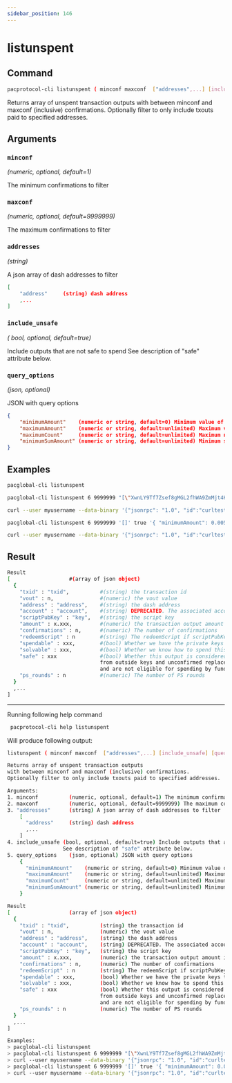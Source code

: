 ```yaml
---
sidebar_position: 146
---
```


# listunspent
## Command

```bash
pacprotocol-cli listunspent ( minconf maxconf  ["addresses",...] [include_unsafe] [query_options])
```

Returns array of unspent transaction outputs
with between minconf and maxconf (inclusive) confirmations.
Optionally filter to only include txouts paid to specified addresses.



## Arguments

### `minconf` 
*(numeric, optional, default=1)*

The minimum confirmations to filter


### `maxconf` 
*(numeric, optional, default=9999999)*

The maximum confirmations to filter


### `addresses` 
*(string)*

A json array of dash addresses to filter
    


```json
[
    "address"     (string) dash address
    ,...
]
```



### `include_unsafe` 
*( bool, optional, default=true)*

Include outputs that are not safe to spend
                  See description of "safe" attribute below.


### `query_options` 
*(json, optional)*

JSON with query options
    

```json
{
    "minimumAmount"    (numeric or string, default=0) Minimum value of each UTXO in PAC
    "maximumAmount"    (numeric or string, default=unlimited) Maximum value of each UTXO in PAC
    "maximumCount"     (numeric or string, default=unlimited) Maximum number of UTXOs
    "minimumSumAmount" (numeric or string, default=unlimited) Minimum sum value of all UTXOs in PAC
}
```




## Examples
```bash
pacglobal-cli listunspent 
```

```bash
pacglobal-cli listunspent 6 9999999 "[\"XwnLY9Tf7Zsef8gMGL2fhWA9ZmMjt4KPwg\",\"XuQQkwA4FYkq2XERzMY2CiAZhJTEDAbtcg\"]"
```

```bash
curl --user myusername --data-binary '{"jsonrpc": "1.0", "id":"curltest", "method": "listunspent", "params": [6, 9999999 "[\"XwnLY9Tf7Zsef8gMGL2fhWA9ZmMjt4KPwg\",\"XuQQkwA4FYkq2XERzMY2CiAZhJTEDAbtcg\"]"] }' -H 'content-type: text/plain;' http://127.0.0.1:1111/
```

```bash
pacglobal-cli listunspent 6 9999999 '[]' true '{ "minimumAmount": 0.005 }'
```

```bash
curl --user myusername --data-binary '{"jsonrpc": "1.0", "id":"curltest", "method": "listunspent", "params": [6, 9999999, [] , true, { "minimumAmount": 0.005 } ] }' -H 'content-type: text/plain;' http://127.0.0.1:1111/
```
## Result
```bash
Result
[                   #(array of json object)
  {
    "txid" : "txid",          #(string) the transaction id 
    "vout" : n,               #(numeric) the vout value
    "address" : "address",    #(string) the dash address
    "account" : "account",    #(string) DEPRECATED. The associated account, or "" for the default account
    "scriptPubKey" : "key",   #(string) the script key
    "amount" : x.xxx,         #(numeric) the transaction output amount in PAC
    "confirmations" : n,      #(numeric) The number of confirmations
    "redeemScript" : n        #(string) The redeemScript if scriptPubKey is P2SH
    "spendable" : xxx,        #(bool) Whether we have the private keys to spend this output
    "solvable" : xxx,         #(bool) Whether we know how to spend this output, ignoring the lack of keys
    "safe" : xxx              #(bool) Whether this output is considered safe to spend. Unconfirmed transactions
                              from outside keys and unconfirmed replacement transactions are considered unsafe
                              and are not eligible for spending by fundrawtransaction and sendtoaddress.
    "ps_rounds" : n           #(numeric) The number of PS rounds
  }
  ,...
]
```


___

Running following help command
```bash
 pacprotocol-cli help listunspent
```
Will produce following output:


```bash
listunspent ( minconf maxconf  ["addresses",...] [include_unsafe] [query_options])

Returns array of unspent transaction outputs
with between minconf and maxconf (inclusive) confirmations.
Optionally filter to only include txouts paid to specified addresses.

Arguments:
1. minconf          (numeric, optional, default=1) The minimum confirmations to filter
2. maxconf          (numeric, optional, default=9999999) The maximum confirmations to filter
3. "addresses"      (string) A json array of dash addresses to filter
    [
      "address"     (string) dash address
      ,...
    ]
4. include_unsafe (bool, optional, default=true) Include outputs that are not safe to spend
                  See description of "safe" attribute below.
5. query_options    (json, optional) JSON with query options
    {
      "minimumAmount"    (numeric or string, default=0) Minimum value of each UTXO in PAC
      "maximumAmount"    (numeric or string, default=unlimited) Maximum value of each UTXO in PAC
      "maximumCount"     (numeric or string, default=unlimited) Maximum number of UTXOs
      "minimumSumAmount" (numeric or string, default=unlimited) Minimum sum value of all UTXOs in PAC
    }

Result
[                   (array of json object)
  {
    "txid" : "txid",          (string) the transaction id 
    "vout" : n,               (numeric) the vout value
    "address" : "address",    (string) the dash address
    "account" : "account",    (string) DEPRECATED. The associated account, or "" for the default account
    "scriptPubKey" : "key",   (string) the script key
    "amount" : x.xxx,         (numeric) the transaction output amount in PAC
    "confirmations" : n,      (numeric) The number of confirmations
    "redeemScript" : n        (string) The redeemScript if scriptPubKey is P2SH
    "spendable" : xxx,        (bool) Whether we have the private keys to spend this output
    "solvable" : xxx,         (bool) Whether we know how to spend this output, ignoring the lack of keys
    "safe" : xxx              (bool) Whether this output is considered safe to spend. Unconfirmed transactions
                              from outside keys and unconfirmed replacement transactions are considered unsafe
                              and are not eligible for spending by fundrawtransaction and sendtoaddress.
    "ps_rounds" : n           (numeric) The number of PS rounds
  }
  ,...
]

Examples:
> pacglobal-cli listunspent 
> pacglobal-cli listunspent 6 9999999 "[\"XwnLY9Tf7Zsef8gMGL2fhWA9ZmMjt4KPwg\",\"XuQQkwA4FYkq2XERzMY2CiAZhJTEDAbtcg\"]"
> curl --user myusername --data-binary '{"jsonrpc": "1.0", "id":"curltest", "method": "listunspent", "params": [6, 9999999 "[\"XwnLY9Tf7Zsef8gMGL2fhWA9ZmMjt4KPwg\",\"XuQQkwA4FYkq2XERzMY2CiAZhJTEDAbtcg\"]"] }' -H 'content-type: text/plain;' http://127.0.0.1:1111/
> pacglobal-cli listunspent 6 9999999 '[]' true '{ "minimumAmount": 0.005 }'
> curl --user myusername --data-binary '{"jsonrpc": "1.0", "id":"curltest", "method": "listunspent", "params": [6, 9999999, [] , true, { "minimumAmount": 0.005 } ] }' -H 'content-type: text/plain;' http://127.0.0.1:1111/

```

